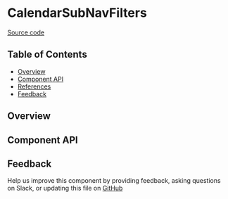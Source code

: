 
<Meta title="MDX/CalendarSubNavFilters" of={stories} />

# CalendarSubNavFilters

[Source code](https://github.com/leemonade/bubbles/tree/main/packages/components/leemons/CalendarSubNavFilters)

## Table of Contents

- [Overview](#overview)
- [Component API](#component-api)
- [References](#references)
- [Feedback](#feedback)

## Overview

<Primary />

## Component API

<Controls />

## Feedback

Help us improve this component by providing feedback, asking questions on Slack, or updating this file on
[GitHub](https://github.com/leemonade/bubbles/edit/main/packages/components/leemons/CalendarSubNavFilters.mdx)
